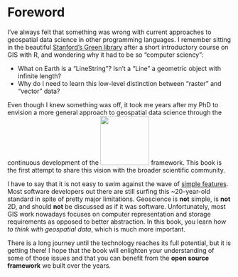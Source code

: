 # Foreword {.unnumbered}

I've always felt that something was wrong with current approaches
to geospatial data science in other programming languages.
I remember sitting in the beautiful
[Stanford's Green library](https://en.wikipedia.org/wiki/Cecil_H._Green_Library) after a short
introductory course on GIS with R, and wondering why it had to be so
"computer sciency":

- What on Earth is a "LineString"? Isn't a "Line" a geometric object with infinite length?
- Why do I need to learn this low-level distinction between "raster" and "vector" data?

Even though I knew something was off, it took me years after my PhD
to envision a more general approach to geospatial data science through
the continuous development of the
[![](images/geostats.svg){fig-alt="GeoStats.jl" width=110px}](https://github.com/JuliaEarth/GeoStats.jl)
framework. This book is the first attempt to share this vision with
the broader scientific community.

I have to say that it is not easy to swim against the wave of
[simple features](https://www.iso.org/standard/40114.html).
Most software developers out there are still surfing this ~20-year-old
standard in spite of pretty major limitations. Geoscience is **not**
simple, is **not** 2D, and should **not** be discussed as if it was
software. Unfortunately, most GIS work nowadays focuses on computer
representation and storage requirements as opposed to better abstraction.
In this book, you learn *how to think with geospatial data*, which is
much more important.

There is a long journey until the technology reaches its full potential,
but it is getting there! I hope that the book will enlighten your
understanding of some of those issues and that you can benefit
from the **open source framework** we built over the years.